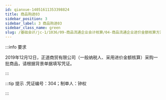 ---
id: qianxue-14051611353398824
title: 商品购进03
sidebar_position: 3
sidebar_label: 3 商品购进03
sidebar_class_name: green
slug: /基础会计/jc-1/1036/09-商品流通企业会计核算/04-商品流通企业进价金额核算方法/qianxue-1405151458490147245/qianxue-14051611353398824/商品购进03
---

:::info 要求

2019年12月12日，正道商贸有限公司（一般纳税人、采用进价金额核算）采购一批商品，请根据背景单据填写凭证。

:::

:::tip 提示
  .凭证编号：304；制单人：钟权
:::
